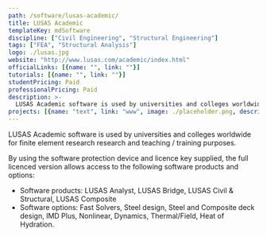 ```yaml
---
path: /software/lusas-academic/
title: LUSAS Academic
templateKey: mdSoftware
discipline: ["Civil Engineering", "Structural Engineering"]
tags: ["FEA", "Structural Analysis"]
logo: ./lusas.jpg
website: "http://www.lusas.com/academic/index.html"
officialLinks: [{name: "", link: ""}]
tutorials: [{name: "", link: ""}]
studentPricing: Paid
professionalPricing: Paid
description: >-
  LUSAS Academic software is used by universities and colleges worldwide for finite element research research and teaching / training purposes.
projects: [{name: "text", link: "www", image: ./placeholder.png, description: "blah blah"}]
---
```


LUSAS Academic software is used by universities and colleges worldwide for finite element research research and teaching / training purposes. 

By using the software protection device and licence key supplied, the full licenced version allows access to the following software products and options:
 - Software products: LUSAS Analyst, LUSAS Bridge, LUSAS Civil & Structural, LUSAS Composite
 - Software options: Fast Solvers, Steel design, Steel and Composite deck design, IMD Plus, Nonlinear, Dynamics, Thermal/Field, Heat of Hydration.
